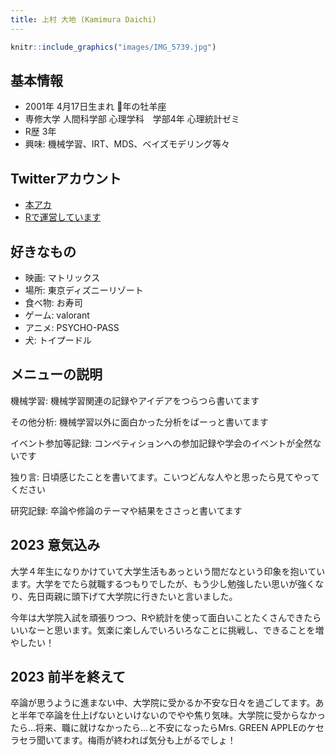 ```yaml
---
title: 上村 大地 (Kamimura Daichi)
---
```


```r
knitr::include_graphics("images/IMG_5739.jpg")
```

## 基本情報
- 2001年 4月17日生まれ 🐍年の牡羊座
- 専修大学 人間科学部 心理学科　学部4年 心理統計ゼミ
- R歴 3年
- 興味: 機械学習、IRT、MDS、ベイズモデリング等々

## Twitterアカウント
- [本アカ](https://twitter.com/mutate99331080)
- [Rで運営しています](https://twitter.com/r_r79565293)


## 好きなもの
- 映画: マトリックス
- 場所: 東京ディズニーリゾート
- 食べ物: お寿司
- ゲーム: valorant
- アニメ: PSYCHO-PASS
- 犬: トイプードル

## メニューの説明

機械学習: 機械学習関連の記録やアイデアをつらつら書いてます

その他分析: 機械学習以外に面白かった分析をばーっと書いてます 

イベント参加等記録: コンペティションへの参加記録や学会のイベントが全然ないです 

独り言: 日頃感じたことを書いてます。こいつどんな人やと思ったら見てやってください

研究記録: 卒論や修論のテーマや結果をささっと書いてます

## 2023 意気込み

大学４年生になりかけていて大学生活もあっという間だなという印象を抱いています。大学をでたら就職するつもりでしたが、もう少し勉強したい思いが強くなり、先日両親に頭下げて大学院に行きたいと言いました。

今年は大学院入試を頑張りつつ、Rや統計を使って面白いことたくさんできたらいいなーと思います。気楽に楽しんでいろいろなことに挑戦し、できることを増やしたい！




## 2023 前半を終えて

卒論が思うように進まない中、大学院に受かるか不安な日々を過ごしてます。あと半年で卒論を仕上げないといけないのでやや焦り気味。大学院に受からなかったら...将来、職に就けなかったら...と不安になったらMrs. GREEN APPLEのケセラセラ聞いてます。梅雨が終われば気分も上がるでしょ！